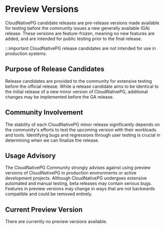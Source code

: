 ﻿# Preview Versions

<!-- SPDX-License-Identifier: CC-BY-4.0 -->

CloudNativePG candidate releases are pre-release versions made available for
testing before the community issues a new generally available (GA) release.
These versions are feature-frozen, meaning no new features are added, and are
intended for public testing prior to the final release.

:::important
CloudNativePG release candidates are not intended for use in production
systems.

## Purpose of Release Candidates

Release candidates are provided to the community for extensive testing before
the official release. While a release candidate aims to be identical to the
initial release of a new minor version of CloudNativePG, additional changes may
be implemented before the GA release.

## Community Involvement

The stability of each CloudNativePG minor release significantly depends on the
community's efforts to test the upcoming version with their workloads and
tools. Identifying bugs and regressions through user testing is crucial in
determining when we can finalize the release.

## Usage Advisory

The CloudNativePG Community strongly advises against using preview versions of
CloudNativePG in production environments or active development projects. Although
CloudNativePG undergoes extensive automated and manual testing, beta releases
may contain serious bugs. Features in preview versions may change in ways that
are not backwards compatible and could be removed entirely.

## Current Preview Version

There are currently no preview versions available.

<!--
The current preview version is **1.27.0-rc1**.

For more information on the current preview version and how to test, please view the links below:

- [Announcement](https://cloudnative-pg.io/releases/cloudnative-pg-1-27.0-rc1-released/)
- [Documentation](https://cloudnative-pg.io/documentation/preview/)
-->
